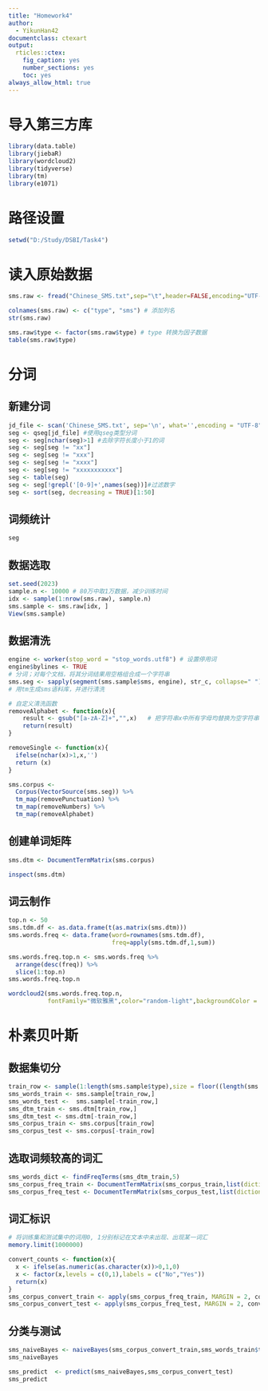 ```yaml
---
title: "Homework4"
author: 
  - YikunHan42
documentclass: ctexart
output:
  rticles::ctex:
    fig_caption: yes
    number_sections: yes
    toc: yes
always_allow_html: true
---
```


# 导入第三方库
```r
library(data.table)   
library(jiebaR)      
library(wordcloud2)   
library(tidyverse)
library(tm) 
library(e1071)
```

# 路径设置
```r
setwd("D:/Study/DSBI/Task4")
```

# 读入原始数据
```r
sms.raw <- fread("Chinese_SMS.txt",sep="\t",header=FALSE,encoding="UTF-8")

colnames(sms.raw) <- c("type", "sms") # 添加列名
str(sms.raw)

sms.raw$type <- factor(sms.raw$type) # type 转换为因子数据
table(sms.raw$type)
```

# 分词
## 新建分词
```r
jd_file <- scan('Chinese_SMS.txt', sep='\n', what='',encoding = "UTF-8")
seg <- qseg[jd_file] #使用qseg类型分词
seg <- seg[nchar(seg)>1] #去除字符长度小于1的词
seg <- seg[seg != "xx"]
seg <- seg[seg != "xxx"]
seg <- seg[seg != "xxxx"]
seg <- seg[seg != "xxxxxxxxxxx"]
seg <- table(seg)
seg <- seg[!grepl('[0-9]+',names(seg))]#过滤数字
seg <- sort(seg, decreasing = TRUE)[1:50]
```

## 词频统计
```r
seg
```

## 数据选取
```r
set.seed(2023)
sample.n <- 10000 # 80万中取1万数据，减少训练时间
idx <- sample(1:nrow(sms.raw), sample.n)
sms.sample <- sms.raw[idx, ]
View(sms.sample)
```

## 数据清洗
```r
engine <- worker(stop_word = "stop_words.utf8") # 设置停用词
engine$bylines <- TRUE
# 分词；对每个文档，将其分词结果用空格组合成一个字符串
sms.seg <- sapply(segment(sms.sample$sms, engine), str_c, collapse=" ")
# 用tm生成sms语料库，并进行清洗

# 自定义清洗函数
removeAlphabet <- function(x){
    result <- gsub("[a-zA-Z]+","",x)   # 把字符串x中所有字母均替换为空字符串""
    return(result)
}

removeSingle <- function(x){
  ifelse(nchar(x)>1,x,'')
  return (x)
}
```

```r
sms.corpus <-
  Corpus(VectorSource(sms.seg)) %>% 
  tm_map(removePunctuation) %>% 
  tm_map(removeNumbers) %>% 
  tm_map(removeAlphabet)
```

## 创建单词矩阵
```r
sms.dtm <- DocumentTermMatrix(sms.corpus)

inspect(sms.dtm)
```

## 词云制作
```r
top.n <- 50
sms.tdm.df <- as.data.frame(t(as.matrix(sms.dtm)))
sms.words.freq <- data.frame(word=rownames(sms.tdm.df),
                             freq=apply(sms.tdm.df,1,sum))

sms.words.freq.top.n <- sms.words.freq %>% 
  arrange(desc(freq)) %>% 
  slice(1:top.n)
sms.words.freq.top.n

wordcloud2(sms.words.freq.top.n,
           fontFamily="微软雅黑",color="random-light",backgroundColor = "grey")
```

# 朴素贝叶斯
## 数据集切分
```r
train_row <- sample(1:length(sms.sample$type),size = floor((length(sms.sample$type) *0.7)))
sms_words_train <- sms.sample[train_row,]
sms_words_test <-  sms.sample[-train_row,]
sms_dtm_train <- sms.dtm[train_row,]
sms_dtm_test <- sms.dtm[-train_row,]
sms_corpus_train <- sms.corpus[train_row]
sms_corpus_test <- sms.corpus[-train_row]
```

## 选取词频较高的词汇
```r
sms_words_dict <- findFreqTerms(sms_dtm_train,5)
sms_corpus_freq_train <- DocumentTermMatrix(sms_corpus_train,list(dictionry = sms_words_dict))
sms_corpus_freq_test <- DocumentTermMatrix(sms_corpus_test,list(dictionry = sms_words_dict))
```

## 词汇标识
```r
# 将训练集和测试集中的词用0, 1分别标记在文本中未出现、出现某一词汇
memory.limit(1000000)

convert_counts <- function(x){
  x <- ifelse(as.numeric(as.character(x))>0,1,0)
  x <- factor(x,levels = c(0,1),labels = c("No","Yes"))
  return(x)
}
sms_corpus_convert_train <- apply(sms_corpus_freq_train, MARGIN = 2, convert_counts)
sms_corpus_convert_test <- apply(sms_corpus_freq_test, MARGIN = 2, convert_counts)
```

## 分类与测试
```r
sms_naiveBayes <- naiveBayes(sms_corpus_convert_train,sms_words_train$type,laplace = 1)
sms_naiveBayes
```

```r
sms_predict  <- predict(sms_naiveBayes,sms_corpus_convert_test)
sms_predict
```